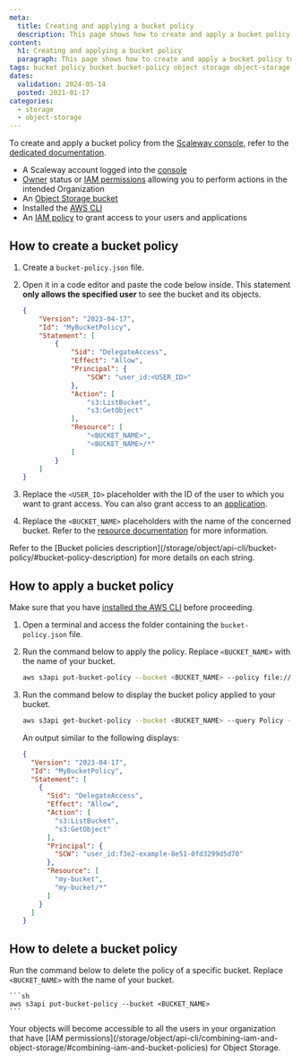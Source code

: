 ```yaml
---
meta:
  title: Creating and applying a bucket policy
  description: This page shows how to create and apply a bucket policy to a specific bucket using the AWS CLI
content:
  h1: Creating and applying a bucket policy
  paragraph: This page shows how to create and apply a bucket policy to a specific bucket using the AWS CLI
tags: bucket policy bucket bucket-policy object storage object-storage s3
dates:
  validation: 2024-05-14
  posted: 2021-01-17
categories:
  - storage
  - object-storage
---
```


<Macro id="storage-bucket-policy" />

To create and apply a bucket policy from the [Scaleway console](https://console/scaleway.com), refer to the [dedicated documentation](/storage/object/how-to/create-bucket-policy/).

<Macro id="requirements" />

- A Scaleway account logged into the [console](https://console.scaleway.com)
- [Owner](/identity-and-access-management/iam/concepts/#owner) status or [IAM permissions](/identity-and-access-management/iam/concepts/#permission) allowing you to perform actions in the intended Organization
- An [Object Storage bucket](/storage/object/how-to/create-a-bucket/)
- Installed the [AWS CLI](/storage/object/api-cli/object-storage-aws-cli/)
- An [IAM policy](/identity-and-access-management/iam/how-to/create-policy/) to grant access to your users and applications

## How to create a bucket policy

1. Create a `bucket-policy.json` file.

2. Open it in a code editor and paste the code below inside. This statement **only allows the specified user** to see the bucket and its objects.
    ```json
    {
        "Version": "2023-04-17",
        "Id": "MyBucketPolicy",
        "Statement": [
            {
                "Sid": "DelegateAccess",
                "Effect": "Allow",
                "Principal": {
                    "SCW": "user_id:<USER_ID>"
                },
                "Action": [
                    "s3:ListBucket",
                    "s3:GetObject"
                ],
                "Resource": [
                    "<BUCKET_NAME>",
                    "<BUCKET_NAME>/*"
                ]
            }
        ]
    }
    ```
3. Replace the `<USER_ID>` placeholder with the ID of the user to which you want to grant access. You can also grant access to an [application](/storage/object/api-cli/bucket-policy/#principal).
4. Replace the `<BUCKET_NAME>` placeholders with the name of the concerned bucket. Refer to the [resource documentation](/storage/object/api-cli/bucket-policy/#resource) for more information.

<Message type="note">
Refer to the [Bucket policies description](/storage/object/api-cli/bucket-policy/#bucket-policy-description) for more details on each string.
</Message>

## How to apply a bucket policy

Make sure that you have [installed the AWS CLI](/storage/object/api-cli/object-storage-aws-cli/) before proceeding.

1. Open a terminal and access the folder containing the `bucket-policy.json` file.

2. Run the command below to apply the policy. Replace `<BUCKET_NAME>` with the name of your bucket.
    ```sh
    aws s3api put-bucket-policy --bucket <BUCKET_NAME> --policy file://bucket-policy.json
    ```
    <Macro id="important-bucket-policy" />
3. Run the command below to display the bucket policy applied to your bucket.
    ```sh
    aws s3api get-bucket-policy --bucket <BUCKET_NAME> --query Policy --output text | jq
    ```
    An output similar to the following displays:
    ```json
    {
      "Version": "2023-04-17",
      "Id": "MyBucketPolicy",
      "Statement": [
        {
          "Sid": "DelegateAccess",
          "Effect": "Allow",
          "Action": [
            "s3:ListBucket",
            "s3:GetObject"
          ],
          "Principal": {
            "SCW": "user_id:f3e2-example-8e51-0fd3299d5d70"
          },
          "Resource": [
            "my-bucket",
            "my-bucket/*"
          ]
        }
      ]
    }
    ```

## How to delete a bucket policy

Run the command below to delete the policy of a specific bucket. Replace `<BUCKET_NAME>` with the name of your bucket.

    ```sh
    aws s3api put-bucket-policy --bucket <BUCKET_NAME>
    ```

<Message type="important">
Your objects will become accessible to all the users in your organization that have [IAM permissions](/storage/object/api-cli/combining-iam-and-object-storage/#combining-iam-and-bucket-policies) for Object Storage.
</Message>